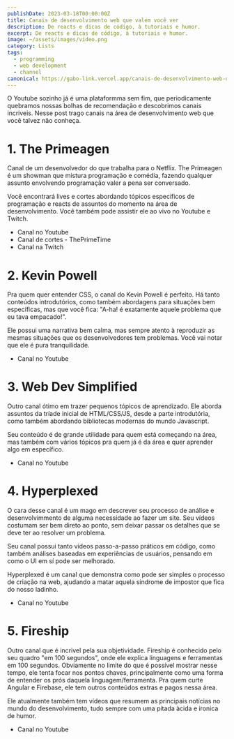 ```yaml
---
publishDate: 2023-03-18T00:00:00Z
title: Canais de desenvolvimento web que valem você ver
description: De reacts e dicas de código, à tutoriais e humor.
excerpt: De reacts e dicas de código, à tutoriais e humor.
image: ~/assets/images/video.png
category: Lists
tags:
  - programming
  - web development
  - channel
canonical: https://gabo-link.vercel.app/canais-de-desenvolvimento-web-que-valem-voce-ver
---
```



<p class="px-6">O Youtube sozinho já é uma plataformma sem fim, que periodicamente quebramos nossas bolhas de recomendação e descobrimos canais incriveis. Nesse post trago canais na área de desenvolvimento web que você talvez não conheça.</p>
  
<ListItem>

  # 1. The Primeagen

  Canal de um desenvolvedor do que trabalha para o Netflix. The Primeagen é um showman que mistura programação e comédia, fazendo qualquer assunto envolvendo programação valer a pena ser conversado.

  Você encontrará lives e cortes abordando tópicos específicos de programação e reacts de assuntos do momento na área de desenvolvimento. Você também pode assistir ele ao vivo no Youtube e Twitch.

  - <ExternalLink href="https://www.youtube.com/@ThePrimeagen">Canal no Youtube</ExternalLink>
  - <ExternalLink href="https://www.youtube.com/@ThePrimeTimeagen">Canal de cortes - ThePrimeTime</ExternalLink>
  - <ExternalLink href="https://www.twitch.tv/theprimeagen">Canal na Twitch</ExternalLink>

</ListItem>

<ListItem>

  # 2. Kevin Powell

  Pra quem quer entender CSS, o canal do Kevin Powell é perfeito. Há tanto conteúdos introdutórios, como também abordagens para situações bem específicas, mas que você fica: "A-ha! é exatamente aquele problema que eu tava empacado!".

  Ele possui uma narrativa bem calma, mas sempre atento à reproduzir as mesmas situações que os desenvolvedores tem problemas. Você vai notar que ele é pura tranquilidade.

  - <ExternalLink href="https://www.youtube.com/@KevinPowell">Canal no Youtube</ExternalLink>

</ListItem>

<ListItem>

  # 3. Web Dev Simplified

  Outro canal ótimo em trazer pequenos tópicos de aprendizado. Ele aborda assuntos da tríade inicial de HTML/CSS/JS, desde a parte introdutória, como também abordando bibliotecas modernas do mundo Javascript.

  Seu conteúdo é de grande utilidade para quem está começando na área, mas também com vários tópicos pra quem já é da área e quer aprender algo em específico.

  - <ExternalLink href="https://www.youtube.com/@WebDevSimplified">Canal no Youtube</ExternalLink>

</ListItem>

<ListItem>

  # 4. Hyperplexed

  O cara desse canal é um mago em descrever seu processo de análise e desenvolvimmento de alguma necessidade ao fazer um site. Seu vídeos costumam ser bem direto ao ponto, sem deixar passar os detalhes que se deve ter ao resolver um problema.

  Seu canal possui tanto vídeos passo-a-passo práticos em código, como também análises baseadas em experiências de usuários, pensando em como o UI em sí pode ser melhorado.

  Hyperplexed é um canal que demonstra como pode ser simples o processo de criação na web, ajudando a matar aquela sindrome de impostor que fica do nosso ladinho.

  - <ExternalLink href="https://www.youtube.com/@Hyperplexed">Canal no Youtube</ExternalLink>

</ListItem>

<ListItem>

  # 5. Fireship

  Outro canal que é incrivel pela sua objetividade. Fireship é conhecido pelo seu quadro "em 100 segundos", onde ele explica linguagens e ferramentas em 100 segundos. Obviamente no limite do que é possível mostrar nesse tempo, ele tenta focar nos pontos chaves, principalmente como uma forma de entender os prós daquela linguagem/ferramenta. Pra quem curte Angular e Firebase, ele tem outros conteúdos extras e pagos nessa área.

  Ele atualmente também tem vídeos que resumem as principais notícias no mundo do desenvolvimento, tudo sempre com uma pitada àcida e ironica de humor.

  - <ExternalLink href="https://www.youtube.com/@Fireship">Canal no Youtube</ExternalLink>

</ListItem>

